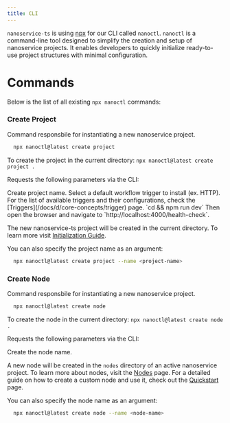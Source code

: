 ```yaml
---
title: CLI
---
```


`nanoservice-ts` is using [npx](https://docs.npmjs.com/cli/v8/commands/npx) for our CLI called `nanoctl`. `nanoctl` is a command-line tool designed to simplify the creation and setup of nanoservice projects. It enables developers to quickly initialize ready-to-use project structures with minimal configuration.

# Commands

Below is the list of all existing `npx nanoctl` commands:

### Create Project

Command responsbile for instantiating a new nanoservice project.

```bash
  npx nanoctl@latest create project
```

<Tip>To create the project in the current directory: `npx nanoctl@latest create project .`</Tip>

Requests the following parameters via the CLI:

<Steps>
  <Step title="Assign a name to the project">
    Create project name.
  </Step>
  <Step title="Choose the trigger to install">
    Select a default workflow trigger to install (ex. HTTP). For the list of available triggers and their configurations, check the [Triggers](/docs/d/core-concepts/trigger) page.
  </Step>
  <Step title="Navigate to the project directory and run it">
    `cd <project-name> && npm run dev`
    Then open the browser and navigate to `http://localhost:4000/health-check`.
  </Step>
</Steps>

The new nanoservice-ts project will be created in the current directory. To learn more visit [Initialization Guide](/docs/d/getting-started/npx).

You can also specify the project name as an argument:

```bash
  npx nanoctl@latest create project --name <project-name>
```

### Create Node

Command responsbile for instantiating a new nanoservice project.

```bash
  npx nanoctl@latest create node
```

<Tip>To create the node in the current directory: `npx nanoctl@latest create node .`</Tip>

Requests the following parameters via the CLI:

<Steps>
  <Step title="Assign a name to the node">
    Create the node name.
  </Step>
</Steps>

A new node will be created in the `nodes` directory of an active nanoservice project. To learn more about nodes, visit the [Nodes](/docs/d/core-concepts/nodes) page. For a detailed guide on how to create a custom node and use it, check out the [Quickstart](/docs/d/quickstart.mdx) page.

You can also specify the node name as an argument:

```bash
  npx nanoctl@latest create node --name <node-name>
```